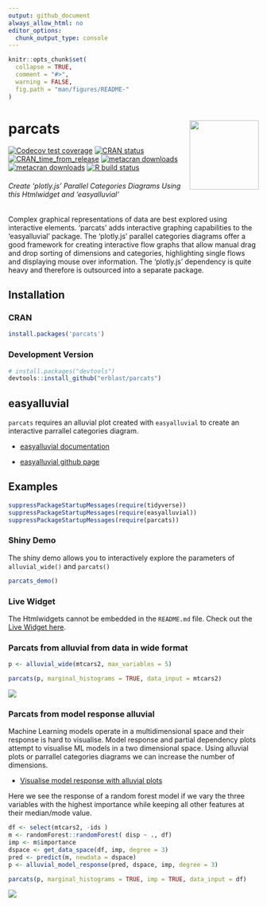 ```yaml
---
output: github_document
always_allow_html: no
editor_options: 
  chunk_output_type: console
---
```


<!-- README.md is generated from README.Rmd. Please edit that file -->

```r
knitr::opts_chunk$set(
  collapse = TRUE,
  comment = "#>",
  warning = FALSE,
  fig.path = "man/figures/README-"
)
```

# parcats <a href='https://erblast.github.io/parcats/'><img src='man/figures/logo.png' align="right" height="139" /></a>

<!-- badges: start -->

[![Codecov test coverage](https://codecov.io/gh/erblast/parcats/branch/master/graph/badge.svg)](https://app.codecov.io/gh/erblast/parcats?branch=master)
[![CRAN status](https://www.r-pkg.org/badges/version/parcats)](https://CRAN.R-project.org/package=parcats)
[![CRAN_time_from_release](https://www.r-pkg.org/badges/ago/parcats)](https://cran.r-project.org/package=parcats)
[![metacran downloads](https://cranlogs.r-pkg.org/badges/grand-total/parcats)](https://cran.r-project.org/package=parcats)
[![metacran downloads](https://cranlogs.r-pkg.org/badges/parcats)](https://cran.r-project.org/package=parcats)
[![R build status](https://github.com/erblast/parcats/workflows/R-CMD-check/badge.svg)](https://github.com/erblast/parcats/actions)
<!-- badges: end -->

###### Create 'plotly.js' Parallel Categories Diagrams Using this Htmlwidget and 'easyalluvial'  

Complex graphical representations of data are best explored using interactive elements.
  'parcats' adds interactive graphing capabilities to the 'easyalluvial' package.
  The 'plotly.js' parallel categories diagrams offer a good framework for
  creating interactive flow graphs that allow manual drag and drop sorting of dimensions
  and categories, highlighting single flows and displaying mouse over information. The
  'plotly.js' dependency is quite heavy and therefore is outsourced into a separate package.  

## Installation

### CRAN

```r
install.packages('parcats')
```

### Development Version


```r

# install.packages("devtools")
devtools::install_github("erblast/parcats")
```

## easyalluvial

`parcats` requires an alluvial plot created with `easyalluvial` to create an interactive parrallel categories diagram.

- [easyalluvial documentation](https://erblast.github.io/easyalluvial/)

- [easyalluvial github page](https://github.com/erblast/easyalluvial)


## Examples

```r
suppressPackageStartupMessages(require(tidyverse))
suppressPackageStartupMessages(require(easyalluvial))
suppressPackageStartupMessages(require(parcats))
```

### Shiny Demo

The shiny demo allows you to interactively explore the parameters of `alluvial_wide()` and `parcats()`

```r
parcats_demo()
```


### Live Widget

The Htmlwidgets cannot be embedded in the `README.md` file. Check out the [Live Widget here](https://erblast.github.io/parcats/articles/parcats.html).

### Parcats from alluvial from data in wide format

```r
p <- alluvial_wide(mtcars2, max_variables = 5)

parcats(p, marginal_histograms = TRUE, data_input = mtcars2)

```

![](https://raw.githubusercontent.com/erblast/parcats/master/man/figures/demo1.gif)

### Parcats from model response alluvial

Machine Learning models operate in a multidimensional space and their response is hard to visualise. Model response and partial dependency plots attempt to visualise ML models in a two dimensional space. Using alluvial plots or parrallel categories diagrams we can increase the number of dimensions.

- [Visualise model response with alluvial plots](https://www.datisticsblog.com/2019/04/visualising-model-response-with-easyalluvial/)

Here we see the response of a random forest model if we vary the three variables with the highest importance while keeping all other features at their median/mode value.


```r
df <- select(mtcars2, -ids )
m <- randomForest::randomForest( disp ~ ., df)
imp <- m$importance
dspace <- get_data_space(df, imp, degree = 3)
pred <- predict(m, newdata = dspace)
p <- alluvial_model_response(pred, dspace, imp, degree = 3)

parcats(p, marginal_histograms = TRUE, imp = TRUE, data_input = df)

```

![](https://raw.githubusercontent.com/erblast/parcats/master/man/figures/demo2.gif)
